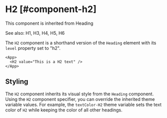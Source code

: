 # H2 [#component-h2]

This component is inherited from <SmartLink href="/new-components/Heading">Heading</SmartLink>

See also: <SmartLink href="/new-components/H1">H1</SmartLink>, <SmartLink href="/new-components/H3">H3</SmartLink>, <SmartLink href="/new-components/H4">H4</SmartLink>, <SmartLink href="/new-components/H5">H5</SmartLink>, <SmartLink href="/new-components/H6">H6</SmartLink>

The `H2` component is a shorthand version of the `Heading` element with its `level` property set to "h2".

```xmlui-pg copy display name="H2 example"
<App>
  <H2 value="This is a H2 text" />
</App>
```

## Styling

The `H2` component inherits its visual style from the `Heading` component.
Using the `H2` component specifier, you can override the inherited theme variable values.
For example, the `textColor-H2` theme variable sets the text color of `H2` while keeping the color of all other headings.


